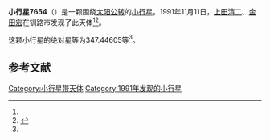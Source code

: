 {{Infobox planet
| bgcolour = #FFFFC0
| name = 7654
| symbol = 
| image = 
| caption = 
| discovery = yes
| discovery_ref = 
| discoverer = [[上田清二|上田清二]]、[[金田宏|金田宏]]
| discovery_site = [[钏路市|钏路市]] 
| discovered = 1991年11月11日
| designations = yes
| mp_name = 
| named_after = 
| alt_names = 1991 VV3/ 1987 RJ2 / 1987 SO13
| mp_category = [[主带小行星|主带小行星]]
| orbit_ref = <ref name="a">[http://ssd.jpl.nasa.gov/sbdb.cgi?sstr=7654 7654] {{Wayback|url=http://ssd.jpl.nasa.gov/sbdb.cgi?sstr=7654 |date=20210810231338 }}，小行星數據庫瀏覽器（JPL Small-Body Database Browser）－[[美国国家航空航天局|美国国家航空航天局]]喷气推进实验室</ref>
| epoch = 2456400.5 (2013年4月18日更新)
| aphelion = {{convert|2.8864113|AU|km|3|abbr=on|lk=out}}
| perihelion = {{convert|1.8782689|AU|km|3|abbr=on}}
| semimajor = {{convert|2.3823401|AU|km|3|abbr=on}}
| eccentricity = 0.2115866
| period = 1343.08678 [[日|日]]<br />3.68[[儒略年|儒略年]]
| avg_speed = 
| inclination = 3.24971
| asc_node = 49.46563
| mean_anomaly = 
| arg_peri = 347.44605
| satellites = 
| physical_characteristics = yes
| dimensions = 
| mass = 
| density = 
| surface_grav = 
| escape_velocity = 
| sidereal_day = 
| axial_tilt = 
| pole_ecliptic_lat = 
| pole_ecliptic_lon = 
| albedo = 
| temperatures= 
| temp_name1 = 
| mean_temp_1 = 
| max_temp_1 = 
| temp_name2 = 
| max_temp_2 = 
| spectral_type = 
| abs_magnitude = 347.44605
}}

'''小行星7654'''（{{lang-en|7654}}）是一颗围绕[[太阳|太阳]][[公转|公转]]的[[小行星|小行星]]。1991年11月11日，[[上田清二|上田清二]]、[[金田宏|金田宏]]在钏路市发现了此天体<ref name="a" /><ref>{{cite news|title=小行星列表|url=http://cfa-www.harvard.edu/iau/lists/NumberedMPs.txt|accessdate=2013-07-08|newspaper=哈佛大学|archive-date=2008-05-17|archive-url=https://web.archive.org/web/20080517010638/http://cfa-www.harvard.edu/iau/lists/NumberedMPs.txt|dead-url=no}}</ref>。

这颗小行星的[[绝对星等|绝对星等]]为347.44605等<ref name="a" />。

==参考文献==
{{reflist}}
{{Minor Planet Number|[[小行星7653|小行星7653]]|[[小行星7655|小行星7655]]}}

{{小天体}}

[[Category:小行星带天体|Category:小行星带天体]]
[[Category:1991年发现的小行星|Category:1991年发现的小行星]]

{{asteroid-stub}}